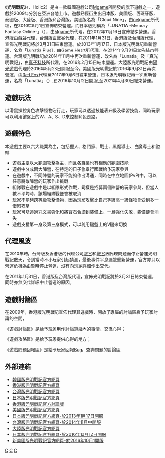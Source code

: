 {{noteTA|G1=Games}}
《'''光明戰記'''》（{{lang|ko|홀릭2}}，Holic2）是由一款韓國遊戲公司[[Mgame|Mgame]]所開發的旗下遊戲之一，遊戲於2009年分別在亞洲各地上市。遊戲已經衍生出日本版、美國版、西班牙版、泰國版、大陸版、香港版和台灣版。美國版名為「Cloud Nine」，由[[netgame|netgame]]所代理，在2016年8月1日宣佈結束營運。而日本版則稱為「LUNATIA -Memory Fantasy Online-」（{{lang|ja|ルナティア -プラチナファンタジーオンライン-}}），由[[Mgame|Mgame]]所代理，在2012年11月16日宣佈結束營運。香港版由[[戲谷|戲谷]]代理，台灣版由[[戰谷|戰谷]]代理，在2011年1月31日，香港版及台灣版代理，宣佈光明戰記將於3月31日結束營運。於2013年1月17日，日本版光明戰記重新營運，名為「Lunatia Plus]，由[[Game_Heart|Game Heart]]所代理，在2014年3月31日宣佈結束營運。台灣版光明戰記於2014年11月中再次重新營運，改名為「Lunatia」及「真光明戰記」，由[[真子科技|真子科技]]所代理，在2016年2月15日結束營運。大陸版光明戰記由[[陽光遊戲|陽光遊戲]]代理於2016年5月28日開服至今。美國版光明戰記於2016年9月31日再次營運，由[[Red_Fox|Red Fox]]代理至2017年9月6日結束營運。日本版光明戰記再一次重新營運，名為「Lunatia」（{{lang|ja|Lunatia Platina Fantasy Online}}）,在2016年10月12日開服,至2021年4月30日結束營運。

==遊戲玩法==
以滑鼠操控角色攻擊怪物及行走，玩家可以透過技能表升級及學習技能，同時玩家可以利用鍵盤上的W、A、S、D來控制角色走路。

==遊戲特色==
本遊戲主要以六大職業為主，包括獵人、格鬥家、戰士、黑魔導士、白魔導士和盜賊
*遊戲主要以大範圍攻擊為主，而且各職業也有相應的範圍技能
*遊戲中分成兩大陣營，在特定的日子會舉行國戰給予玩家參與
*在遊戲中，不同陣營的玩家不能夠作出溝通，同時在中立地圖(PvP)中，可以任意將敵陣營的玩家作出挑戰
*組隊戰在遊戲中是以組隊形式作戰，同樣是招募兩個陣營的玩家參與，但當人數不平均時，該場組隊戰便會被取消
*玩家不能夠跨等級攻擊怪物，因為玩家攻擊比自己等級高一級怪物會受到多一倍的攻擊
*玩家可以透過咒文書強化和將寶石合成到裝備上，一旦強化失敗，裝備便會消失
*遊戲支援第一身及第三身模式，可以利用鍵盤上的V鍵來切換

==代理風波==
在2010年時，台灣版及香港版的代理公司[[戲谷|戲谷]]和[[戰谷|戰谷]]因代理問題而停止營運光明戰記數天，令到當時不小玩家引起猜測，最後事件平息遊戲重新營運，官方亦只以營運危機為由暫時停止營運，沒有向玩家詳細作出交代。

在2011年1月31日，香港版及台灣版代理，宣佈光明戰記將於3月31日結束營運，同時亦無交代詳細中止營運的原因。
==遊戲討論區==
在2009年，香港版光明戰記宣佈代理其遊戲時，開放了專屬的討論區給予玩家討論的空間，

《遊戲討論區》是給予玩家用作討論遊戲內的事情，交流心得；

《遊戲攻略區》是給予玩家提供心得的地方；

《遊戲問題回報區》是給予玩家回報[[Bug|Bug]]，查詢問題的討論區

==外部連結==
*[http://holic2.mgame.com/ 韓國版光明戰記官方網頁]{{Wayback|url=http://holic2.mgame.com/ |date=20170821004222 }}
*[https://web.archive.org/web/20110905032541/http://www.holic.com.hk/ 香港版光明戰記官方網頁]
*[https://web.archive.org/web/20110902054901/http://www.holic.com.tw/ 台灣版光明戰記官方網頁]
*[https://web.archive.org/web/20110511194726/http://lunatia.mgame.jp/ 日本版光明戰記官方網頁]
*[https://web.archive.org/web/20090228174210/http://forum.holic.com.hk/ 香港版光明戰記官方討論版]
*[http://cloudnine.netgame.com/ 美國版光明戰記官方網頁]{{Wayback|url=http://cloudnine.netgame.com/ |date=20170821043402 }}
*[https://web.archive.org/web/20140408134357/http://lunatiaplus.gameheart.jp/ 日本版光明戰記官方網頁-於2013年1月17日開服]
*[http://www.jinko.com.tw/news/newsContent/1/141106163831498261/ 台灣版光明戰記官方網頁-於2014年11月中開服]{{dead link|date=2018年2月 |bot=InternetArchiveBot |fix-attempted=yes }}
*[https://web.archive.org/web/20161231212528/http://gm.ygjoy.com/index.html 大陸版光明戰記官方網頁]
*[http://lunatia.arario.jp/index.aspx#firstPage/ 日本版光明戰記官方網頁-於2016年10月12日開服]{{Wayback|url=http://lunatia.arario.jp/index.aspx#firstPage/ |date=20170810025830 }}
*[https://web.archive.org/web/20170821002554/https://www.playredfox.com/cloud_nine/ 新美國版光明戰記官方網頁-於2016年10月1開服]

[[Category:大型多人在线角色扮演游戏|C]]
[[Category:2009年电子游戏|C]]
[[Category:Windows游戏|C]]